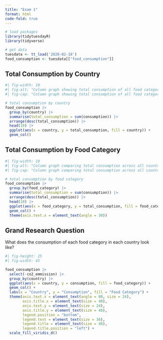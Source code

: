 ```yaml
---
title: "Exam 1"
format: html
code-fold: true
---
```


```r
# load packages
library(tidytuesdayR)
library(tidyverse)

# get data
tuesdata <- tt_load('2020-02-18')
food_consumption <- tuesdata[["food_consumption"]]

```

## Total Consumption by Country

```r
#| fig-width: 10
#| fig-alt: "Column graph showing total consumption of all food categories by top ten highest-consuming countries. Finland has the highest consumption of approximately 630, and the others are between about 500 and 550. Data from Tidy Tuesday, https://github.com/rfordatascience/tidytuesday/tree/main/data/2020/2020-02-18."
#| fig-cap: "Column graph showing total consumption of all food categories by top ten highest-consuming countries. Data from Tidy Tuesday, https://github.com/rfordatascience/tidytuesday/tree/main/data/2020/2020-02-18."

# total consumption by country
food_consumption |>
  group_by(country) |>
  summarise(total_consumption = sum(consumption)) |>
  arrange(desc(total_consumption)) |>
  head(10) |>
  ggplot(aes(x = country, y = total_consumption, fill = country)) +
  geom_col()

```

## Total Consumption by Food Category

```r
#| fig-width: 10
#| fig-alt: "Column graph comparing total consumption across all countries by the top 10 most-consumed food categories. The category with the highest consumption was milk including cheese and the lowest was lamb and goat. Data from Tidy Tuesday, https://github.com/rfordatascience/tidytuesday/tree/main/data/2020/2020-02-18."
#| fig-cap: "Column graph comparing total consumption across all countries by the top 10 most-consumed food categories. Data from Tidy Tuesday, https://github.com/rfordatascience/tidytuesday/tree/main/data/2020/2020-02-18."

# total consumption by food category
food_consumption |>
  group_by(food_category) |>
  summarise(total_consumption = sum(consumption)) |>
  arrange(desc(total_consumption)) |>
  head(10) |>
  ggplot(aes(x = food_category, y = total_consumption, fill = food_category)) +
  geom_col() + 
  theme(axis.text.x = element_text(angle = 30))

```

## Grand Research Question

What does the consumption of each food category in each country look like? 

```r
#| fig-height: 25
#| fig-width: 45

food_consumption |>
  select(-co2_emmission) |>
  group_by(country) |>
  ggplot(aes(x = country, y = consumption, fill = food_category)) +
  geom_col() +
  labs(x = "Country", y = "Consumption", fill = "Food Category") +
  theme(axis.text.x = element_text(angle = 80, size = 24), 
        axis.title.x = element_text(size = 40),
        axis.text.y = element_text(size = 24),
        axis.title.y = element_text(size = 40),
        legend.position = "bottom", 
        legend.text = element_text(size = 36), 
        legend.title = element_text(size = 40), 
        legend.title.position = "left") +
  scale_fill_viridis_d()
```


